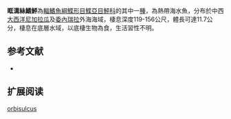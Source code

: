 {{Speciesbox
| name = 眶溝絲鰭鮃
| image = 
| image_width = 250px
| image_caption = 
| status = NE
| status_system = IUCN3.1
| genus = Trichopsetta
| species = orbisulcus
| authority = Anderson & Gutherz, 1967
| synonyms = 
}}

'''眶溝絲鰭鮃'''為[[輻鰭魚綱|輻鰭魚綱]][[鰈形目|鰈形目]][[鰈亞目|鰈亞目]][[鮃科|鮃科]]的其中一[[種|種]]，為熱帶海水魚，分布於中西[[大西洋|大西洋]][[尼加拉瓜|尼加拉瓜]]及[[委內瑞拉|委內瑞拉]]外海海域，棲息深度119-156公尺，體長可達11.7公分，棲息在底層水域，以底棲生物為食，生活習性不明。
==参考文献==
*{{FishBase_species|genus=Trichopsetta|species=orbisulcus|year=2014|month=4}}

== 扩展阅读 ==
{{refbegin}}
{{wikispecies-inline|Trichopsetta orbisulcus|眶溝絲鰭鮃}}
{{refend}}
{{Taxonbar|from=Q2335162}}

[[Category:絲鰭鮃屬|orbisulcus]]


{{魚類小作品}}